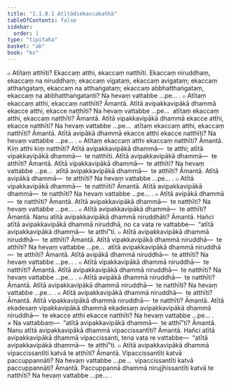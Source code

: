 ```yaml
---
title: "1.1.8.1 Atītādiekaccakathā"
tableOfContents: false
sidebar:
  order: 1
type: "tipitaka"
basket: "ab"
book: "kv"
---
```



<DynamicBreadcrumb />

<Division number="299" book="kv" bookNo="32" page="119">

<Paragraph number="745" book="kv">
๐ Atītaṃ atthīti? Ekaccaṃ atthi, ekaccaṃ natthīti. Ekaccaṃ niruddhaṃ, ekaccaṃ na niruddhaṃ; ekaccaṃ vigataṃ, ekaccaṃ avigataṃ; ekaccaṃ atthaṅgataṃ, ekaccaṃ na atthaṅgataṃ; ekaccaṃ abbhatthaṅgataṃ, ekaccaṃ na abbhatthaṅgatanti? Na hevaṃ vattabbe …pe… .
</Paragraph>

<Paragraph number="746" book="kv">
๐ Atītaṃ ekaccaṃ atthi, ekaccaṃ natthīti? Āmantā. Atītā avipakkavipākā dhammā ekacce atthi, ekacce natthīti? Na hevaṃ vattabbe …pe…  atītaṃ ekaccaṃ atthi, ekaccaṃ natthīti? Āmantā. Atītā vipakkavipākā dhammā ekacce atthi, ekacce natthīti? Na hevaṃ vattabbe …pe…  atītaṃ ekaccaṃ atthi, ekaccaṃ natthīti? Āmantā. Atītā avipākā dhammā ekacce atthi ekacce natthīti? Na hevaṃ vattabbe …pe… .
</Paragraph>

<Paragraph number="747" book="kv">
๐ Atītaṃ ekaccaṃ atthi ekaccaṃ natthīti? Āmantā. Kiṃ atthi kiṃ natthīti? Atītā avipakkavipākā dhammā—  te atthi; atītā vipakkavipākā dhammā—  te natthīti. Atītā avipakkavipākā dhammā—  te atthīti? Āmantā. Atītā vipakkavipākā dhammā—  te atthīti? Na hevaṃ vattabbe …pe…  atītā avipakkavipākā dhammā—  te atthīti? Āmantā. Atītā avipākā dhammā—  te atthīti? Na hevaṃ vattabbe …pe… .
</Paragraph>

<Paragraph number="748" book="kv">
๐ Atītā vipakkavipākā dhammā—  te natthīti? Āmantā. Atītā avipakkavipākā dhammā—  te natthīti? Na hevaṃ vattabbe …pe… .
</Paragraph>

<Paragraph number="749" book="kv">
๐ Atītā avipākā dhammā—  te natthīti? Āmantā. Atītā avipakkavipākā dhammā—  te natthīti? Na hevaṃ vattabbe …pe… .
</Paragraph>

<Paragraph number="750" book="kv">
๐ Atītā avipakkavipākā dhammā—  te atthīti? Āmantā. Nanu atītā avipakkavipākā dhammā niruddhāti? Āmantā. Hañci atītā avipakkavipākā dhammā niruddhā, no ca vata re vattabbe—  “atītā avipakkavipākā dhammā—  te atthī”ti.
</Paragraph>

<Paragraph number="751" book="kv">
๐ Atītā avipakkavipākā dhammā niruddhā—  te atthīti? Āmantā. Atītā vipakkavipākā dhammā niruddhā—  te atthīti? Na hevaṃ vattabbe …pe…  atītā avipakkavipākā dhammā niruddhā—  te atthīti? Āmantā. Atītā avipākā dhammā niruddhā—  te atthīti? Na hevaṃ vattabbe …pe… .
</Paragraph>

<Paragraph number="752" book="kv">
๐ Atītā vipakkavipākā dhammā niruddhā—  te natthīti? Āmantā. Atītā avipakkavipākā dhammā niruddhā—  te natthīti? Na hevaṃ vattabbe …pe… .
</Paragraph>

<Paragraph number="753" book="kv">
๐ Atītā avipākā dhammā niruddhā—  te natthīti? Āmantā. Atītā avipakkavipākā dhammā niruddhā—  te natthīti? Na hevaṃ vattabbe …pe… .
</Paragraph>

<Paragraph number="754" book="kv">
๐ Atītā avipakkavipākā dhammā niruddhā—  te atthīti? Āmantā. Atītā vipakkavipākā dhammā niruddhā—  te natthīti? Āmantā. Atītā ekadesaṃ vipakkavipākā dhammā ekadesaṃ avipakkavipākā dhammā niruddhā—  te ekacce atthi ekacce natthīti? Na hevaṃ vattabbe …pe… .
</Paragraph>

<Paragraph number="755" book="kv">
× Na vattabbaṃ—  “atītā avipakkavipākā dhammā—  te atthī”ti? Āmantā. Nanu atītā avipakkavipākā dhammā vipaccissantīti? Āmantā. Hañci atītā avipakkavipākā dhammā vipaccissanti, tena vata re vattabbe—  “atītā avipakkavipākā dhammā—  te atthī”ti.
</Paragraph>

<Paragraph number="756" book="kv">
๐ Atītā avipakkavipākā dhammā vipaccissantīti katvā te atthīti? Āmantā. Vipaccissantīti katvā paccuppannāti? Na hevaṃ vattabbe …pe…  vipaccissantīti katvā paccuppannāti? Āmantā. Paccuppannā dhammā nirujjhissantīti katvā te natthīti? Na hevaṃ vattabbe …pe… .
</Paragraph>
</Division>
